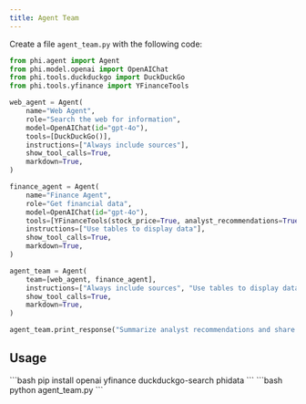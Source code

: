 ```yaml
---
title: Agent Team
---
```


Create a file `agent_team.py` with the following code:

```python agent_team.py
from phi.agent import Agent
from phi.model.openai import OpenAIChat
from phi.tools.duckduckgo import DuckDuckGo
from phi.tools.yfinance import YFinanceTools

web_agent = Agent(
    name="Web Agent",
    role="Search the web for information",
    model=OpenAIChat(id="gpt-4o"),
    tools=[DuckDuckGo()],
    instructions=["Always include sources"],
    show_tool_calls=True,
    markdown=True,
)

finance_agent = Agent(
    name="Finance Agent",
    role="Get financial data",
    model=OpenAIChat(id="gpt-4o"),
    tools=[YFinanceTools(stock_price=True, analyst_recommendations=True, company_info=True)],
    instructions=["Use tables to display data"],
    show_tool_calls=True,
    markdown=True,
)

agent_team = Agent(
    team=[web_agent, finance_agent],
    instructions=["Always include sources", "Use tables to display data"],
    show_tool_calls=True,
    markdown=True,
)

agent_team.print_response("Summarize analyst recommendations and share the latest news for NVDA", stream=True)
```

## Usage

<Steps>
  <Snippet file="create-venv-step.mdx" />

  <Step title="Install libraries">
    ```bash
    pip install openai yfinance duckduckgo-search phidata
    ```
  </Step>

  <Step title="Run the agent">
    ```bash
    python agent_team.py
    ```
  </Step>

</Steps>
